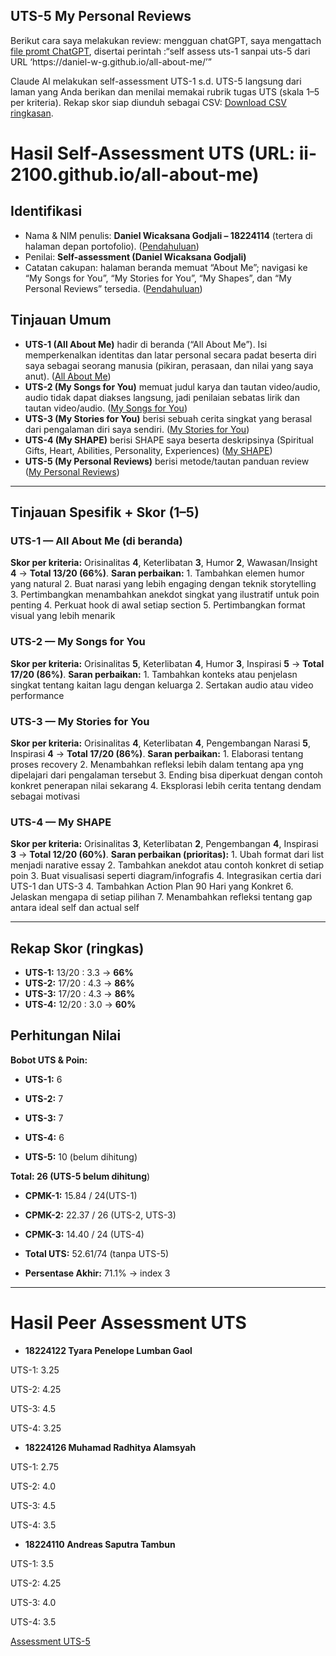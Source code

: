 ## UTS-5 My Personal Reviews
Berikut cara saya melakukan review: mengguan chatGPT, saya mengattach [file promt ChatGPT](skor_uts.pdf), disertai perintah :"self assess uts-1 sanpai uts-5 dari URL 'https://daniel-w-g.github.io/all-about-me/'"  

Claude AI melakukan self-assessment UTS-1 s.d. UTS-5 langsung dari laman yang Anda berikan dan menilai memakai rubrik tugas UTS (skala 1–5 per kriteria). Rekap skor siap diunduh sebagai CSV: [Download CSV ringkasan](skor.csv).

# Hasil Self-Assessment UTS (URL: ii-2100.github.io/all-about-me)

## Identifikasi

* Nama & NIM penulis: **Daniel Wicaksana Godjali – 18224114** (tertera di halaman depan portofolio). ([Pendahuluan](../index.qmd))
* Penilai: **Self-assessment (Daniel Wicaksana Godjali)**
* Catatan cakupan: halaman beranda memuat “About Me”; navigasi ke “My Songs for You”, “My Stories for You”, “My Shapes”, dan “My Personal Reviews” tersedia. ([Pendahuluan](../index.qmd))

## Tinjauan Umum

* **UTS-1 (All About Me)** hadir di beranda (“All About Me”). Isi memperkenalkan identitas dan latar personal secara padat beserta diri saya sebagai seorang manusia (pikiran, perasaan, dan nilai yang saya anut). ([All About Me](../All_About_me/index.qmd))
* **UTS-2 (My Songs for You)** memuat judul karya dan tautan video/audio, audio tidak dapat diakses langsung, jadi penilaian sebatas lirik dan tautan video/audio. ([My Songs for You](../My_Song_for_You/index.qmd))
* **UTS-3 (My Stories for You)** berisi sebuah cerita singkat yang berasal dari pengalaman diri saya sendiri. ([My Stories for You](../My_Stories_for_You/index.qmd))
* **UTS-4 (My SHAPE)** berisi SHAPE saya beserta deskripsinya (Spiritual Gifts, Heart, Abilities, Personality, Experiences) ([My SHAPE](../My_Shapes/index.qmd))
* **UTS-5 (My Personal Reviews)** berisi metode/tautan panduan review ([My Personal Reviews](../My_Personal_Reviews/index.qmd))

---

## Tinjauan Spesifik + Skor (1–5)

### UTS-1 — All About Me (di beranda)

**Skor per kriteria:** Orisinalitas **4**, Keterlibatan **3**, Humor **2**, Wawasan/Insight **4** → **Total 13/20 (66%)**.
**Saran perbaikan:** 1. Tambahkan elemen humor yang natural 2. Buat narasi yang lebih engaging dengan teknik storytelling 3. Pertimbangkan menambahkan anekdot singkat yang ilustratif untuk poin penting 4. Perkuat hook di awal setiap section 5. Pertimbangkan format visual yang lebih menarik

### UTS-2 — My Songs for You

**Skor per kriteria:** Orisinalitas **5**, Keterlibatan **4**, Humor **3**, Inspirasi **5** → **Total 17/20 (86%)**.
**Saran perbaikan:** 1. Tambahkan konteks atau penjelasn singkat tentang kaitan lagu dengan keluarga 2. Sertakan audio atau video performance

### UTS-3 — My Stories for You

**Skor per kriteria:** Orisinalitas **4**, Keterlibatan **4**, Pengembangan Narasi **5**, Inspirasi **4** → **Total 17/20 (86%)**.
**Saran perbaikan:** 1. Elaborasi tentang proses recovery 2. Menambahkan refleksi lebih dalam tentang apa yng dipelajari dari pengalaman tersebut 3. Ending bisa diperkuat dengan contoh konkret penerapan nilai sekarang 4. Eksplorasi lebih cerita tentang dendam sebagai motivasi

### UTS-4 — My SHAPE

**Skor per kriteria:** Orisinalitas **3**, Keterlibatan **2**, Pengembangan **4**, Inspirasi **3** → **Total 12/20 (60%)**.
**Saran perbaikan (prioritas):** 1. Ubah format dari list menjadi narative essay 2. Tambahkan anekdot atau contoh konkret di setiap poin 3. Buat visualisasi seperti diagram/infografis 4. Integrasikan certia dari UTS-1 dan UTS-3 4. Tambahkan Action Plan 90 Hari yang Konkret 6. Jelaskan mengapa di setiap pilihan 7. Menambahkan refleksi tentang gap antara ideal self dan actual self

---

## Rekap Skor (ringkas)

* **UTS-1:** 13/20 : 3.3 → **66%**
* **UTS-2:** 17/20 : 4.3 → **86%**
* **UTS-3:** 17/20 : 4.3 → **86%**
* **UTS-4:** 12/20 : 3.0 → **60%**


## Perhitungan Nilai

**Bobot UTS & Poin:**

* **UTS-1:** 6

* **UTS-2:** 7

* **UTS-3:** 7

* **UTS-4:** 6

* **UTS-5:** 10 (belum dihitung)

**Total: 26 (UTS-5 belum dihitung**)


* **CPMK-1:** 15.84 / 24(UTS-1)

* **CPMK-2:** 22.37 / 26 (UTS-2, UTS-3)

* **CPMK-3:** 14.40 / 24 (UTS-4)

* **Total UTS:** 52.61/74 (tanpa UTS-5)

* **Persentase Akhir:** 71.1% -> index 3

---
# Hasil Peer Assessment UTS

* **18224122 Tyara Penelope Lumban Gaol** 

UTS-1: 3.25

UTS-2: 4.25

UTS-3: 4.5

UTS-4: 3.25

* **18224126 Muhamad Radhitya Alamsyah** 

UTS-1: 2.75

UTS-2: 4.0

UTS-3: 4.5

UTS-4: 3.5

* **18224110 Andreas Saputra Tambun** 

UTS-1: 3.5

UTS-2: 4.25

UTS-3: 4.0

UTS-4: 3.5

[Assessment UTS-5](UTS-5_Skor.xlsx)